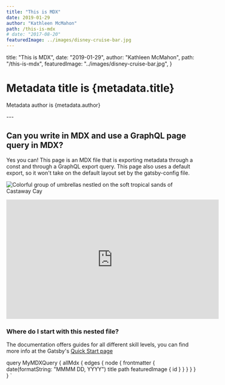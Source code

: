```yaml
---
title: "This is MDX"
date: 2019-01-29
author: "Kathleen McMahon"
path: /this-is-mdx
# date: "2017-08-20"
featuredImage: ../images/disney-cruise-bar.jpg
---
```


  title: "This is MDX",
  date: "2019-01-29",
  author: "Kathleen McMahon",
  path: "/this-is-mdx",
  featuredImage: "../images/disney-cruise-bar.jpg",
}

<SEO title={metadata.title} />

<h1>Metadata title is {metadata.title}</h1>
<p>Metadata author is {metadata.author}</p>
---

## Can you write in MDX and use a GraphQL page query in MDX?

Yes you can! This page is an MDX file that is exporting metadata through a const and through a GraphQL export query. This page also uses a default export, so it won't take on the default layout set by the gatsby-config file.

![Colorful group of umbrellas nestled on the soft tropical sands of Castaway Cay](https://res.cloudinary.com/kathleenmcmahon/image/upload/q_auto,f_auto/v1587501269/100-days-of-gatsby-cloudinary/castaway-key-cartoon-characters.jpg)

<iframe
  title="Ya Ya eating Banana"
  width="560"
  height="315"
  src="https://www.youtube.com/embed/4SZl1r2O_bY"
  frameborder="0"
  allowfullscreen
></iframe>

### Where do I start with this nested file?

The documentation offers guides for all different skill levels, you can
find more info at the Gatsby's [Quick Start page](https://www.gatsbyjs.org/docs/quick-start)

<!-- This default export overrides the default layout set in the
gasby-config.js file ensuring that the FAQ component isn't wrapped
by other elements -->


  query MyMDXQuery {
    allMdx {
      edges {
        node {
          frontmatter {
            date(formatString: "MMMM DD, YYYY")
            title
            path
            featuredImage {
              id
            }
          }
        }
      }
    }
  }
`
